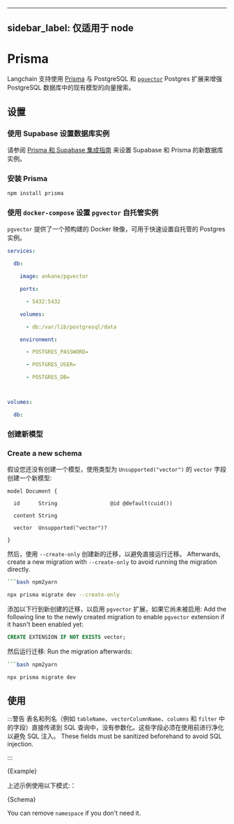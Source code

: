 

---
sidebar_label: 仅适用于 node
---



# Prisma


Langchain 支持使用 [Prisma](https://www.prisma.io/) 与 PostgreSQL 和 [`pgvector`](https://github.com/pgvector/pgvector) Postgres 扩展来增强 PostgreSQL 数据库中的现有模型的向量搜索。


## 设置


### 使用 Supabase 设置数据库实例


请参阅 [Prisma 和 Supabase 集成指南](https://supabase.com/docs/guides/integrations/prisma) 来设置 Supabase 和 Prisma 的新数据库实例。


### 安装 Prisma


```bash npm2yarn
npm install prisma

```



### 使用 `docker-compose` 设置 `pgvector` 自托管实例


`pgvector` 提供了一个预构建的 Docker 映像，可用于快速设置自托管的 Postgres 实例。


```yaml
services:

  db:

    image: ankane/pgvector

    ports:

      - 5432:5432

    volumes:

      - db:/var/lib/postgresql/data

    environment:

      - POSTGRES_PASSWORD=

      - POSTGRES_USER=

      - POSTGRES_DB=



volumes:

  db:

```

### 创建新模型
### Create a new schema



假设您还没有创建一个模型，使用类型为 `Unsupported("vector")` 的 `vector` 字段创建一个新模型:


```prisma
model Document {

  id      String                 @id @default(cuid())

  content String

  vector  Unsupported("vector")?

}

```

然后，使用 `--create-only` 创建新的迁移，以避免直接运行迁移。
Afterwards, create a new migration with `--create-only` to avoid running the migration directly.

```bash npm2yarn
```bash npm2yarn

npx prisma migrate dev --create-only

```

添加以下行到新创建的迁移，以启用 `pgvector` 扩展，如果它尚未被启用:
Add the following line to the newly created migration to enable `pgvector` extension if it hasn't been enabled yet:



```sql
CREATE EXTENSION IF NOT EXISTS vector;

```

然后运行迁移:
Run the migration afterwards:

```bash npm2yarn
```bash npm2yarn

npx prisma migrate dev

```



## 使用


:::警告
表名和列名（例如 `tableName`、`vectorColumnName`、`columns` 和 `filter` 中的字段）直接传递到 SQL 查询中，没有参数化。这些字段必须在使用前进行净化以避免 SQL 注入。
These fields must be sanitized beforehand to avoid SQL injection.

:::







<CodeBlock language="typescript">{Example}</CodeBlock>


上述示例使用以下模式:：

<CodeBlock language="prisma">{Schema}</CodeBlock>


You can remove `namespace` if you don't need it.

